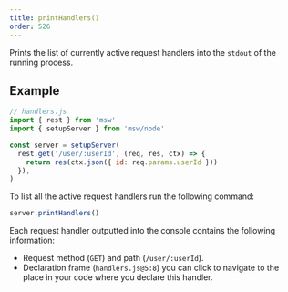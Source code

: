 ```yaml
---
title: printHandlers()
order: 526
---
```


Prints the list of currently active request handlers into the `stdout` of the running process.

## Example

```js
// handlers.js
import { rest } from 'msw'
import { setupServer } from 'msw/node'

const server = setupServer(
  rest.get('/user/:userId', (req, res, ctx) => {
    return res(ctx.json({ id: req.params.userId }))
  }),
)
```

To list all the active request handlers run the following command:

```js
server.printHandlers()
```

Each request handler outputted into the console contains the following information:

- Request method (`GET`) and path (`/user/:userId`).
- Declaration frame (`handlers.js@5:8`) you can click to navigate to the place in your code where you declare this handler.
